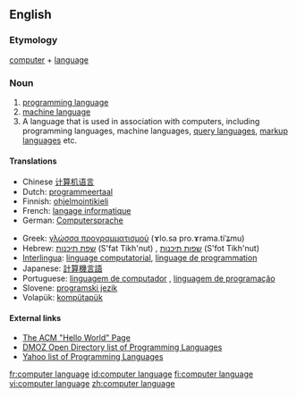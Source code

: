 {{wikipedia}}
==English==

===Etymology===
[[computer]] + [[language]]

===Noun===
{{en-noun}}

# [[programming language]]
# [[machine language]]
# A language that is used in association with computers, including programming languages, machine languages, [[query language]]s, [[markup language]]s etc.

====Translations====
{{top}}
*Chinese [[计算机语言]]
*Dutch: [[programmeertaal]]
*Finnish: [[ohjelmointikieli]]
*French: [[langage informatique]] {{m}}
*German: [[Computersprache]] {{f}}
{{mid}}
*Greek: [[γλώσσα προγραμματισμού]] (ɤlo.sa pro.ɤrama.tiˈʑmu) {{f}}
*Hebrew: [[שפת תיכנות]] (S'fat Tikh'nut) {{f}}, [[שפות תיכנות]] (S'fot Tikh'nut) {{f}} {{plural}}
*[[Interlingua]]: [[linguage computatorial]], [[linguage de programmation]]
*Japanese: [[計算機言語]]
*Portuguese: [[linguagem de computador]] {{f}}, [[linguagem de programação]] {{f}}
*Slovene: [[programski jezik]] {{m}}
*Volapük: [[kompütapük]]
{{bottom}}

====External links====
*[http://www2.latech.edu/~acm/HelloWorld.shtml The ACM "Hello World" Page]
*[http://dmoz.org/Computers/Programming/Languages/ DMOZ Open Directory list of Programming Languages]
*[http://dir.yahoo.com/Computers_and_Internet/Programming_and_Development/Languages/ Yahoo list of Programming Languages]

[[fr:computer language]]
[[id:computer language]]
[[fi:computer language]]
[[vi:computer language]]
[[zh:computer language]]